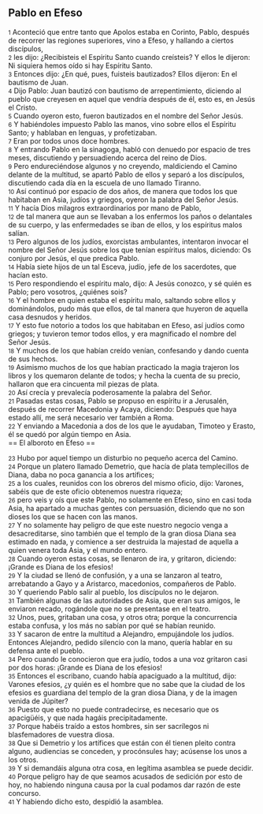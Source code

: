 == Pablo en Efeso ==

{{anchor|1}} <small>1</small> Aconteció que entre tanto que Apolos estaba en Corinto, Pablo, después de recorrer las regiones superiores, vino a Efeso, y hallando a ciertos discípulos,<br>
{{anchor|2}} <small>2</small> les dijo: ¿Recibisteis el Espíritu Santo cuando creísteis? Y ellos le dijeron: Ni siquiera hemos oído si hay Espíritu Santo.<br>
{{anchor|3}} <small>3</small> Entonces dijo: ¿En qué, pues, fuisteis bautizados? Ellos dijeron: En el bautismo de Juan.<br>
{{anchor|4}} <small>4</small> Dijo Pablo: Juan bautizó con bautismo de arrepentimiento, diciendo al pueblo que creyesen en aquel que vendría después de él, esto es, en Jesús el Cristo.<br>
{{anchor|5}} <small>5</small> Cuando oyeron esto, fueron bautizados en el nombre del Señor Jesús.<br>
{{anchor|6}} <small>6</small> Y habiéndoles impuesto Pablo las manos, vino sobre ellos el Espíritu Santo; y hablaban en lenguas, y profetizaban.<br>
{{anchor|7}} <small>7</small> Eran por todos unos doce hombres.<br>
{{anchor|8}} <small>8</small> Y entrando Pablo en la sinagoga, habló con denuedo por espacio de tres meses, discutiendo y persuadiendo acerca del reino de Dios.<br>
{{anchor|9}} <small>9</small> Pero endureciéndose algunos y no creyendo, maldiciendo el Camino delante de la multitud, se apartó Pablo de ellos y separó a los discípulos, discutiendo cada día en la escuela de uno llamado Tiranno.<br>
{{anchor|10}} <small>10</small> Así continuó por espacio de dos años, de manera que todos los que habitaban en Asia, judíos y griegos, oyeron la palabra del Señor Jesús.<br>
{{anchor|11}} <small>11</small> Y hacía Dios milagros extraordinarios por mano de Pablo,<br>
{{anchor|12}} <small>12</small> de tal manera que aun se llevaban a los enfermos los paños o delantales de su cuerpo, y las enfermedades se iban de ellos, y los espíritus malos salían.<br>
{{anchor|13}} <small>13</small> Pero algunos de los judíos, exorcistas ambulantes, intentaron invocar el nombre del Señor Jesús sobre los que tenían espíritus malos, diciendo: Os conjuro por Jesús, el que predica Pablo.<br>
{{anchor|14}} <small>14</small> Había siete hijos de un tal Esceva, judío, jefe de los sacerdotes, que hacían esto.<br>
{{anchor|15}} <small>15</small> Pero respondiendo el espíritu malo, dijo: A Jesús conozco, y sé quién es Pablo; pero vosotros, ¿quiénes sois?<br>
{{anchor|16}} <small>16</small> Y el hombre en quien estaba el espíritu malo, saltando sobre ellos y dominándolos, pudo más que ellos, de tal manera que huyeron de aquella casa desnudos y heridos.<br>
{{anchor|17}} <small>17</small> Y esto fue notorio a todos los que habitaban en Efeso, así judíos como griegos; y tuvieron temor todos ellos, y era magnificado el nombre del Señor Jesús.<br>
{{anchor|18}} <small>18</small> Y muchos de los que habían creído venían, confesando y dando cuenta de sus hechos.<br>
{{anchor|19}} <small>19</small> Asimismo muchos de los que habían practicado la magia trajeron los libros y los quemaron delante de todos; y hecha la cuenta de su precio, hallaron que era cincuenta mil piezas de plata.<br>
{{anchor|20}} <small>20</small> Así crecía y prevalecía poderosamente la palabra del Señor.<br>
{{anchor|21}} <small>21</small> Pasadas estas cosas, Pablo se propuso en espíritu ir a Jerusalén, después de recorrer Macedonia y Acaya, diciendo: Después que haya estado allí, me será necesario ver también a Roma.<br>
{{anchor|22}} <small>22</small> Y enviando a Macedonia a dos de los que le ayudaban, Timoteo y Erasto, él se quedó por algún tiempo en Asia.<br>
== El alboroto en Efeso ==

{{anchor|23}} <small>23</small> Hubo por aquel tiempo un disturbio no pequeño acerca del Camino.<br>
{{anchor|24}} <small>24</small> Porque un platero llamado Demetrio, que hacía de plata templecillos de Diana, daba no poca ganancia a los artífices;<br>
{{anchor|25}} <small>25</small> a los cuales, reunidos con los obreros del mismo oficio, dijo: Varones, sabéis que de este oficio obtenemos nuestra riqueza;<br>
{{anchor|26}} <small>26</small> pero veis y oís que este Pablo, no solamente en Efeso, sino en casi toda Asia, ha apartado a muchas gentes con persuasión, diciendo que no son dioses los que se hacen con las manos.<br>
{{anchor|27}} <small>27</small> Y no solamente hay peligro de que este nuestro negocio venga a desacreditarse, sino también que el templo de la gran diosa Diana sea estimado en nada, y comience a ser destruida la majestad de aquella a quien venera toda Asia, y el mundo entero.<br>
{{anchor|28}} <small>28</small> Cuando oyeron estas cosas, se llenaron de ira, y gritaron, diciendo: ¡Grande es Diana de los efesios!<br>
{{anchor|29}} <small>29</small> Y la ciudad se llenó de confusión, y a una se lanzaron al teatro, arrebatando a Gayo y a Aristarco, macedonios, compañeros de Pablo.<br>
{{anchor|30}} <small>30</small> Y queriendo Pablo salir al pueblo, los discípulos no le dejaron.<br>
{{anchor|31}} <small>31</small> También algunas de las autoridades de Asia, que eran sus amigos, le enviaron recado, rogándole que no se presentase en el teatro.<br>
{{anchor|32}} <small>32</small> Unos, pues, gritaban una cosa, y otros otra; porque la concurrencia estaba confusa, y los más no sabían por qué se habían reunido.<br>
{{anchor|33}} <small>33</small> Y sacaron de entre la multitud a Alejandro, empujándole los judíos. Entonces Alejandro, pedido silencio con la mano, quería hablar en su defensa ante el pueblo.<br>
{{anchor|34}} <small>34</small> Pero cuando le conocieron que era judío, todos a una voz gritaron casi por dos horas: ¡Grande es Diana de los efesios!<br>
{{anchor|35}} <small>35</small> Entonces el escribano, cuando había apaciguado a la multitud, dijo: Varones efesios, ¿y quién es el hombre que no sabe que la ciudad de los efesios es guardiana del templo de la gran diosa Diana, y de la imagen venida de Júpiter?<br>
{{anchor|36}} <small>36</small> Puesto que esto no puede contradecirse, es necesario que os apacigüéis, y que nada hagáis precipitadamente.<br>
{{anchor|37}} <small>37</small> Porque habéis traído a estos hombres, sin ser sacrílegos ni blasfemadores de vuestra diosa.<br>
{{anchor|38}} <small>38</small> Que si Demetrio y los artífices que están con él tienen pleito contra alguno, audiencias se conceden, y procónsules hay; acúsense los unos a los otros.<br>
{{anchor|39}} <small>39</small> Y si demandáis alguna otra cosa, en legítima asamblea se puede decidir.<br>
{{anchor|40}} <small>40</small> Porque peligro hay de que seamos acusados de sedición por esto de hoy, no habiendo ninguna causa por la cual podamos dar razón de este concurso.<br>
{{anchor|41}} <small>41</small> Y habiendo dicho esto, despidió la asamblea.<br>
